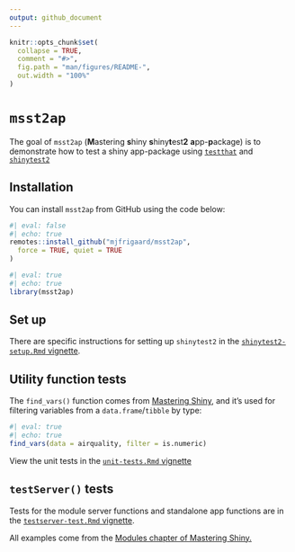 ```yaml
---
output: github_document
---
```


<!-- README.md is generated from README.Rmd. Please edit that file -->

```r
knitr::opts_chunk$set(
  collapse = TRUE,
  comment = "#>",
  fig.path = "man/figures/README-",
  out.width = "100%"
)
```

# `msst2ap`

<!-- badges: start -->

<!-- badges: end -->

The goal of `msst2ap` (**M**astering **s**hiny **s**hiny**t**est**2** **a**pp-**p**ackage) is to demonstrate how to test a shiny app-package using [`testthat`](https://testthat.r-lib.org/) and [`shinytest2`](https://rstudio.github.io/shinytest2/)

## Installation

You can install `msst2ap` from GitHub using the code below: 

```r
#| eval: false
#| echo: true
remotes::install_github("mjfrigaard/msst2ap",
  force = TRUE, quiet = TRUE
)
```

```r
#| eval: true
#| echo: true
library(msst2ap)
```

## Set up 

There are specific instructions for setting up `shinytest2` in the [`shinytest2-setup.Rmd` vignette](https://github.com/mjfrigaard/msst2ap/blob/main/vignettes/shinytest2-setup.Rmd). 

## Utility function tests

The `find_vars()` function comes from [Mastering Shiny](https://mastering-shiny.org/scaling-modules.html#server-inputs), and it's used for filtering variables from a `data.frame`/`tibble` by type: 

```r
#| eval: true
#| echo: true
find_vars(data = airquality, filter = is.numeric)
```

View the unit tests in the [`unit-tests.Rmd` vignette](https://github.com/mjfrigaard/msst2ap/blob/main/vignettes/unit-tests.Rmd)


## `testServer()` tests

Tests for the module server functions and standalone app functions are in the [`testserver-test.Rmd` vignette](https://github.com/mjfrigaard/msst2ap/blob/main/vignettes/testserver-tests.Rmd). 

All examples come from the [Modules chapter of Mastering Shiny.](https://mastering-shiny.org/scaling-modules.html) 
